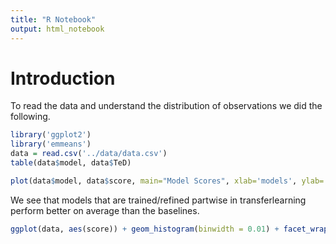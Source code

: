 ```yaml
---
title: "R Notebook"
output: html_notebook
---
```



# Introduction

To read the data and understand the distribution of observations we did the following.
```r
library('ggplot2')
library('emmeans')
data = read.csv('../data/data.csv')
table(data$model, data$TeD)
```



```r
plot(data$model, data$score, main="Model Scores", xlab='models', ylab='score')
```
 We see that models that are trained/refined partwise in transferlearning perform better on average than the baselines. 


```r
ggplot(data, aes(score)) + geom_histogram(binwidth = 0.01) + facet_wrap(~model)
```



